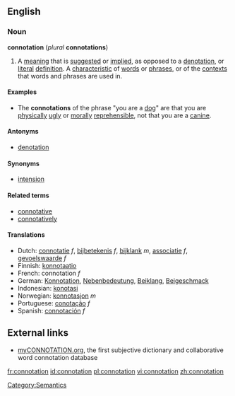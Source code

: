 ==English==

===Noun===
'''connotation''' (''plural'' '''connotations''')

# A [[meaning]] that is [[suggest]]ed or [[implied]], as opposed to a [[denotation]], or [[literal]] [[definition]]. A [[characteristic]] of [[word]]s or [[phrase]]s, or of the [[context]]s that words and phrases are used in.

====Examples====
* The '''connotations''' of the phrase "you are a [[dog]]" are that you are [[physical]]ly [[ugly]] or [[moral]]ly [[reprehensible]], not that you are a [[canine]].

====Antonyms====
*[[denotation]]

====Synonyms====
*[[intension]]

====Related terms====
*[[connotative]]
*[[connotatively]]

====Translations====
*Dutch: [[connotatie]] ''f'', [[bijbetekenis]] ''f'', [[bijklank]] ''m'', [[associatie]] ''f'', [[gevoelswaarde]] ''f''
*Finnish: [[konnotaatio]]
*French: connotation ''f''
*German: [[Konnotation]], [[Nebenbedeutung]], [[Beiklang]], [[Beigeschmack]]
*Indonesian: [[konotasi]]
*Norwegian: [[konnotasjon]] ''m''
*Portuguese: [[conotação]] ''f''
*Spanish: [[connotación]] ''f''

==External links==
{{wikipedia}}
* [http://myconnotation.org myCONNOTATION.org], the first subjective dictionary and collaborative word connotation database[[Category:Semantics]]

[[fr:connotation]]
[[id:connotation]]
[[pl:connotation]]
[[vi:connotation]]
[[zh:connotation]]